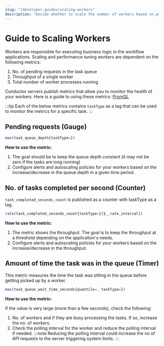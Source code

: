 ```yaml
---
slug: "/developer-guides/scaling-workers"
description: "Decide whether to scale the number of workers based on performance metrics like throughput and number of pending tasks."
---
```



# Guide to Scaling Workers

Workers are responsible for executing business logic in the workflow applications. Scaling and performance tuning workers are dependent on the following metrics:

1. No. of pending requests in the task queue
2. Throughput of a single worker
3. Total number of worker processes running

Conductor servers publish metrics that allow you to monitor the health of your workers. Here is a guide to using these metrics:
[PromQL](https://prometheus.io/docs/prometheus/latest/querying/basics/)

:::tip
Each of the below metrics contains `taskType` as a tag that can be used to monitor the metrics for a specific task.
:::

## Pending requests (Gauge)

```javascript
max(task_queue_depth{taskType=})
```
**How to use the metric:**
1. The goal should be to keep the queue depth constant (it may not be zero if the tasks are long running)
2. Configure alerts and autoscaling policies for your workers based on the increase/decrease in the queue depth in a given time period.

## No. of tasks completed per second (Counter)
`task_completed_seconds_count` is published as a counter with taskType as a tag.

```javascript
rate(task_completed_seconds_count{taskType=}[$__rate_interval])
```
**How to use the metric:**
1. The metric shows the throughput.  The goal is to keep the throughput at a threshold depending on the application's needs.
2. Configure alerts and autoscaling policies for your workers based on the increase/decrease in the throughput.


## Amount of time the task was in the queue (Timer)
This metric measures the time the task was sitting in the queue before getting picked up by a worker.

```javascript
max(task_queue_wait_time_seconds{quantile=, taskType=})
```

**How to use the metric:**

If the value is very large (more than a few seconds), check the following:
1. No. of workers and if they are busy processing the tasks.  If so, increase the no. of workers.
2. Check the polling interval for the worker and reduce the polling interval if needed.
:::note
Reducing the polling interval could increase the no of API requests to the server triggering system limits.
:::